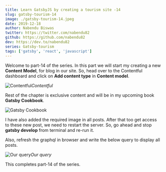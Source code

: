 ```yaml
---
title: Learn GatsbyJS by creating a tourism site -14
slug: gatsby-tourism-14
image: ./gatsby-tourism-14.jpeg
date: 2019-12-18
author: Nabendu Biswas
twitter: https://twitter.com/nabendu82
github: https://github.com/nabendu82
dev: https://dev.to/nabendu82
series: Gatsby-tourism
tags: ['gatsby', 'react', 'javascript']
---
```


Welcome to part-14 of the series. In this part we will start my creating a new **Content Model**, for blog in our site. So, head over to the Contentful dashboard and click on **Add content type** in **Content model**.

![Contentful](https://ik.imagekit.io/thewebdev/GatsbyTourism/14/1_7rqLiWp-W.png)*Contentful*

Rest of the chapter is exclusive content and will be in my upcoming book **Gatsby Cookbook**.

<div className={styles.image__small}>

![Gatsby Cookbook](https://res.cloudinary.com/dxkxvfo2o/image/upload/v1589892514/Gatsby_rnjo2t.png)

</div>

I have also added the required image in all posts. After that too get access to these new post, we need to restart the server. So, go ahead and stop **gatsby develop** from terminal and re-run it.

Also, refresh the graphql in browser and write the below query to display all posts.

![Our query](https://ik.imagekit.io/thewebdev/GatsbyTourism/14/18_-pYBzIiTA3.png)*Our query*

This completes part-14 of the series.
